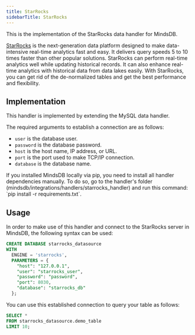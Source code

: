 ```yaml
---
title: StarRocks
sidebarTitle: StarRocks
---
```


This is the implementation of the StarRocks data handler for MindsDB.

[StarRocks](https://www.starrocks.io/) is the next-generation data platform designed to make data-intensive real-time analytics fast and easy. It delivers query speeds 5 to 10 times faster than other popular solutions. StarRocks can perform real-time analytics well while updating historical records. It can also enhance real-time analytics with historical data from data lakes easily. With StarRocks, you can get rid of the de-normalized tables and get the best performance and flexibility.

## Implementation

This handler is implemented by extending the MySQL data handler.

The required arguments to establish a connection are as follows:

* `user` is the database user.
* `password` is the database password.
* `host` is the host name, IP address, or URL.
* `port` is the port used to make TCP/IP connection.
* `database` is the database name.

<Tip>
If you installed MindsDB locally via pip, you need to install all handler dependencies manually. To do so, go to the handler's folder (mindsdb/integrations/handlers/starrocks_handler) and run this command: `pip install -r requirements.txt`.
</Tip>

## Usage

In order to make use of this handler and connect to the StarRocks server in MindsDB, the following syntax can be used:

```sql
CREATE DATABASE starrocks_datasource
WITH
  ENGINE = 'starrocks',
  PARAMETERS = {
    "host": "127.0.0.1",
    "user": "starrocks_user",
    "password": "password",
    "port": 8030,
    "database": "starrocks_db"
  };
```

You can use this established connection to query your table as follows:

```sql
SELECT *
FROM starrocks_datasource.demo_table
LIMIT 10;
```
